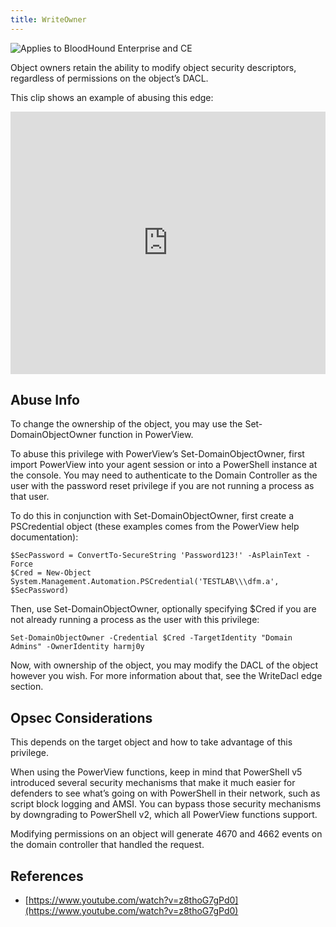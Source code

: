 ---
title: WriteOwner
---

<img noZoom src="/assets/enterprise-AND-community-edition-pill-tag.svg" alt="Applies to BloodHound Enterprise and CE"/>



Object owners retain the ability to modify object security descriptors, regardless of permissions on the object’s DACL.

This clip shows an example of abusing this edge:

<iframe id="youtube-2475" frameborder="0" allowfullscreen="" allow="accelerometer; autoplay; clipboard-write; encrypted-media; gyroscope; picture-in-picture; web-share" referrerpolicy="strict-origin-when-cross-origin" title="Player for 2 11 BloodHound Head to Tail Andy Robbins Rohan Vazarkar" width="100%" height="420" src="https://www.youtube.com/embed/fqYoOoghqdE?autoplay=0&amp;controls=0&amp;disablekb=1&amp;playsinline=1&amp;cc_load_policy=0&amp;cc_lang_pref=auto&amp" data-gtm-yt-inspected-6="true"></iframe>

Abuse Info
----------

To change the ownership of the object, you may use the Set-DomainObjectOwner function in PowerView.

To abuse this privilege with PowerView’s Set-DomainObjectOwner, first import PowerView into your agent session or into a PowerShell instance at the console. You may need to authenticate to the Domain Controller as the user with the password reset privilege if you are not running a process as that user.

To do this in conjunction with Set-DomainObjectOwner, first create a PSCredential object (these examples comes from the PowerView help documentation):
```
$SecPassword = ConvertTo-SecureString 'Password123!' -AsPlainText -Force
$Cred = New-Object System.Management.Automation.PSCredential('TESTLAB\\\dfm.a', $SecPassword)
```
Then, use Set-DomainObjectOwner, optionally specifying $Cred if you are not already running a process as the user with this privilege:
```
Set-DomainObjectOwner -Credential $Cred -TargetIdentity "Domain Admins" -OwnerIdentity harmj0y
```
Now, with ownership of the object, you may modify the DACL of the object however you wish. For more information about that, see the WriteDacl edge section.

Opsec Considerations
--------------------

This depends on the target object and how to take advantage of this privilege.

When using the PowerView functions, keep in mind that PowerShell v5 introduced several security mechanisms that make it much easier for defenders to see what’s going on with PowerShell in their network, such as script block logging and AMSI. You can bypass those security mechanisms by downgrading to PowerShell v2, which all PowerView functions support.

Modifying permissions on an object will generate 4670 and 4662 events on the domain controller that handled the request.

References
----------

* [https://www.youtube.com/watch?v=z8thoG7gPd0](https://www.youtube.com/watch?v=z8thoG7gPd0)
